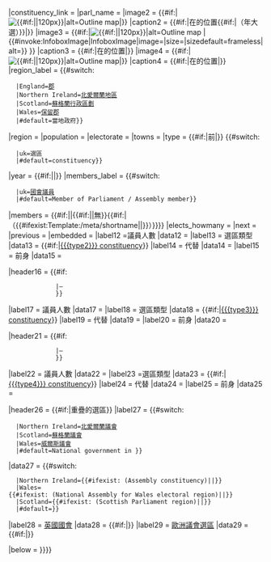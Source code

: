 <noinclude>{{Wraps infobox|Infobox constituency}}</noinclude>{{Infobox constituency
|name              = {{{name|}}}
|constituency_type              = {{#switch:{{{parliament|uk}}}
   |uk=[[英國下議院|下议院]]选区
   |#default=未知{{{parliament|}}}}}
|constituency_link = 
|parl_name         = <!-- name of the law making body -->
|image2              = {{#if:{{{map1|}}}|[[File:{{{map1}}}Constituency.svg|{{#if:{{{map_size|}}}|{{{map_size}}}|120px}}|alt=Outline map]]|{{{image|}}}}}
|caption2          = {{#if:{{{map1|}}}|{{{name}}}在{{{map_entity}}}的位置{{#if:{{{map_year|}}}|（{{{map_year}}}年大選）}}|{{{caption|}}}}}
|image3              = {{#if:{{{map2|}}}|[[File:{{{map2}}}.svg|{{#if:{{{map_size|}}}|{{{map_size}}}|120px}}|alt=Outline map]] | {{#invoke:InfoboxImage|InfoboxImage|image={{{image2|}}}|size={{{image_size|}}}|sizedefault=frameless|alt={{{alt|}}}}} }}
|caption3          = {{#if:{{{map2|}}}|{{{map_entity}}}在{{{region}}}的位置|{{{caption2|}}}}}
|image4              = {{#if:{{{map3|}}}|[[File:{{{map3}}}.svg|{{#if:{{{map_size|}}}|{{{map_size}}}|120px}}|alt=Outline map]]|{{{image3|}}}}}
|caption4          = {{#if:{{{map3|}}}|{{{map_entity}}}在{{{region}}}的位置|{{{caption3|}}}}}
|region_label      = {{#switch:{{{region|}}}
   |England=[[英格蘭的名譽郡|郡]]
   |Northern Ireland=[[北愛爾蘭當地政府|北愛爾蘭地區]]
   |Scotland=[[蘇格蘭行政區劃]]
   |Wales=[[威爾士保留郡|保留郡]]
   |#default={{{region}}}當地政府}}
|region            = {{{county|}}}
|population        = {{{population|}}}
|electorate        = {{{electorate|}}}
|towns             = {{{towns|}}}
|type         = {{#if:{{{abolished|}}}|前|}} {{#switch:{{{parliament|uk}}}
   |uk={{{type}}}選區
   |#default=constituency}}
|year   = {{#if:{{{abolished|}}}||{{Infobox UK constituency main/year|{{{parliament|uk}}}|start|{{{year}}}}}}}
|members_label  = {{#switch:{{{parliament|uk}}}
   |uk=[[國會議員]]
   |#default=Member of Parliament / Assembly member}}
|members   = {{#if:{{{abolished|}}}||{{#if:{{{mp|}}}|{{{mp}}}|無}}{{#if:{{{party|}}}|（{{#ifexist:Template:{{{party}}}/meta/shortname|[[{{{party}}}|<span class="category">{{Template:{{{party}}}/meta/shortname}}</span>]]|{{{party}}}}}）}}}}
|elects_howmany   = {{{elects_howmany|}}}
|next   = {{{next|}}}
|previous   = {{{previous|}}}
|embedded          = 
{{Infobox
| child      = yes
|name         = <!-- Infobox UK constituency main -->
|decat = yes
|bodyclass    = vcard <!-- for Wikipedia:WikiProject Microformats -->

|bodystyle    = width: 28em; <!-- added by BrownhairedGirl 6 July 2010. Was unspecified, and default infobox with is currently 22em  -->
|captionstyle =<!-- font-size: 80%; -->

|headerstyle    = background: #efefef;
|subheaderstyle = font-weight: bold;
|belowstyle     = background: #efefef;

<!-- currently a constituency, or previously a constituency (if abolished is set) -->

<!-- previously a constituency between these years -->
|header11 = {{#if:{{{abolished2|}}}
              |{{Infobox UK constituency main/year|{{{parliament|uk}}}|start|{{{year2}}}}}–{{Infobox UK constituency main/year|{{{parliament|uk}}}|end|{{{abolished2}}}}}
              }}
|label12  =議員人數
|data12   = {{{elects_howmany2|}}}
|label13  = 選區類型
|data13   = {{#if:{{{type2|}}}|[[{{{type2}}} constituency]]}}
|label14  = 代替
|data14   = {{{next2|}}}
|label15  = 前身
|data15   = {{{previous2|}}}

<!-- previously a constituency between these years -->
|header16 = {{#if:{{{abolished3|}}}
              |{{Infobox UK constituency main/year|{{{parliament|uk}}}|start|{{{year3}}}}}–{{Infobox UK constituency main/year|{{{parliament|uk}}}|end|{{{abolished3}}}}}
              }}
|label17  = 議員人數
|data17   = {{{elects_howmany3|}}}
|label18  = 選區類型
|data18   = {{#if:{{{type3|}}}|[[{{{type3}}} constituency]]}}
|label19  = 代替
|data19   = {{{next3|}}}
|label20  = 前身
|data20   = {{{previous3|}}}

<!-- previously a constituency between these years -->
|header21 = {{#if:{{{abolished4|}}}
              |{{Infobox UK constituency main/year|{{{parliament|uk}}}|start|{{{year4}}}}}–{{Infobox UK constituency main/year|{{{parliament|uk}}}|end|{{{abolished4}}}}}
              }}
|label22  = 議員人數
|data22   = {{{elects_howmany4|}}}
|label23  =選區類型
|data23   = {{#if:{{{type4|}}}|[[{{{type4}}} constituency]]}}
|label24  = 代替
|data24   = {{{next4|}}}
|label25  = 前身
|data25   = {{{previous4|}}}

<!-- overlaps with these constituencies. only makes sense for current constituencies -->
|header26 = {{#if:{{{abolished|}}}|重疊的選區}}
|label27  = {{#switch:{{{region|}}}
   |Northern Ireland=[[北愛爾蘭議會]]
   |Scotland=[[蘇格蘭議會]]
   |Wales=[[威爾斯國民議會|威爾斯議會]]
   |#default=National government in {{{region}}}}}
|data27   = {{#switch:{{{region|}}}
   |Northern Ireland={{#ifexist:{{{national}}} (Assembly constituency)|[[{{{national}}} (英國國會選區)|{{{national}}}]]|{{{national|}}}}}
   |Wales={{#ifexist:{{{national}}} (National Assembly for Wales electoral region)|[[{{{national}}} (威爾斯國民議會選區)|{{{national}}}]]|{{{national|}}}}}
   |Scotland={{#ifexist:{{{national}}} (Scottish Parliament region)|[[{{{national}}} (蘇格蘭議會)|{{{national}}}]]|{{{national|}}}}}
   |#default={{{national|}}}}}
|label28  = [[英國國會]]
|data28   = {{#if:{{{westminster|}}}|[[{{{westminster}}} (英國國會選區)|{{{westminster}}}]]}}
|label29  = [[歐洲議會|歐洲議會選區]]
|data29   = {{#if:{{{european|}}}|[[{{{european}}} (歐洲議會選區)|{{{european}}}]]}}

|below =
}}}}<noinclude>
{{documentation}}
</noinclude>